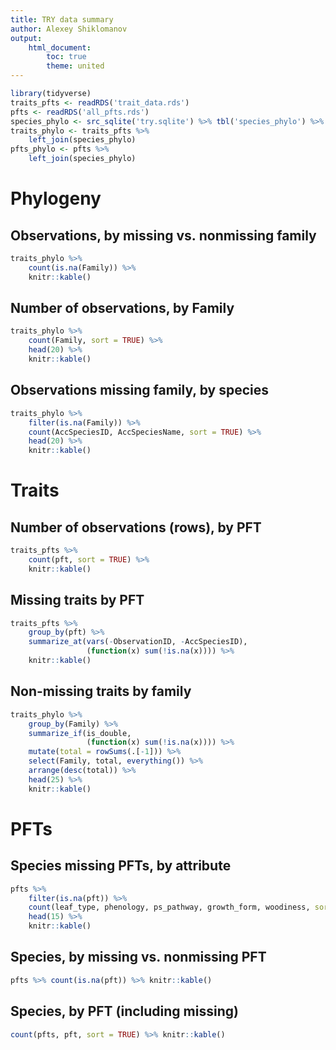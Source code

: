 ```yaml
---
title: TRY data summary
author: Alexey Shiklomanov
output: 
    html_document:
        toc: true
        theme: united
---
```


```r
library(tidyverse)
traits_pfts <- readRDS('trait_data.rds')
pfts <- readRDS('all_pfts.rds')
species_phylo <- src_sqlite('try.sqlite') %>% tbl('species_phylo') %>% collect(n = Inf)
traits_phylo <- traits_pfts %>% 
    left_join(species_phylo)
pfts_phylo <- pfts %>% 
    left_join(species_phylo)
```

# Phylogeny

## Observations, by missing vs. nonmissing family
```r
traits_phylo %>% 
    count(is.na(Family)) %>% 
    knitr::kable()
```

## Number of observations, by Family
```r
traits_phylo %>% 
    count(Family, sort = TRUE) %>% 
    head(20) %>% 
    knitr::kable()
```

## Observations missing family, by species
```r
traits_phylo %>% 
    filter(is.na(Family)) %>% 
    count(AccSpeciesID, AccSpeciesName, sort = TRUE) %>% 
    head(20) %>% 
    knitr::kable()
```

# Traits

## Number of observations (rows), by PFT

```r
traits_pfts %>% 
    count(pft, sort = TRUE) %>% 
    knitr::kable()
```

## Missing traits by PFT

```r
traits_pfts %>% 
    group_by(pft) %>% 
    summarize_at(vars(-ObservationID, -AccSpeciesID),
                 (function(x) sum(!is.na(x)))) %>% 
    knitr::kable()
```

## Non-missing traits by family

```r
traits_phylo %>% 
    group_by(Family) %>% 
    summarize_if(is_double,
                 (function(x) sum(!is.na(x)))) %>% 
    mutate(total = rowSums(.[-1])) %>% 
    select(Family, total, everything()) %>% 
    arrange(desc(total)) %>% 
    head(25) %>% 
    knitr::kable()
```

# PFTs 

## Species missing PFTs, by attribute

```r
pfts %>% 
    filter(is.na(pft)) %>% 
    count(leaf_type, phenology, ps_pathway, growth_form, woodiness, sort = TRUE) %>% 
    head(15) %>% 
    knitr::kable()
```

## Species, by missing vs. nonmissing PFT

```r
pfts %>% count(is.na(pft)) %>% knitr::kable()
```

## Species, by PFT (including missing)

```r
count(pfts, pft, sort = TRUE) %>% knitr::kable()
```
